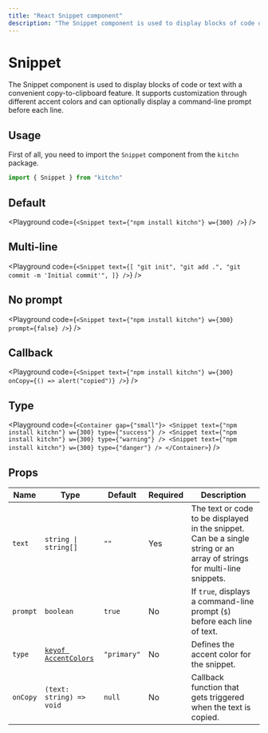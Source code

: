 ```yaml
---
title: "React Snippet component"
description: "The Snippet component is used to display blocks of code or text with a copy-to-clipboard feature. It can be styled with different accent colors and includes an optional prompt."
---
```



# Snippet

The Snippet component is used to display blocks of code or text with a convenient copy-to-clipboard feature. It supports customization through different accent colors and can optionally display a command-line prompt before each line.

## Usage

First of all, you need to import the `Snippet` component from the `kitchn` package.

```js
import { Snippet } from "kitchn"
```

## Default

<Playground
  code={`
<Snippet text={"npm install kitchn"} w={300} />
`}
/>

## Multi-line

<Playground
  code={`
<Snippet text={[ "git init", "git add .", "git commit -m 'Initial commit'", ]} />
`}
/>

## No prompt

<Playground
  code={`
<Snippet text={"npm install kitchn"} w={300} prompt={false} />
`}
/>

## Callback

<Playground
  code={`
<Snippet text={"npm install kitchn"} w={300} onCopy={() => alert("copied")} />
`}
/>

## Type

<Playground
  code={`
<Container gap={"small"}>
  <Snippet text={"npm install kitchn"} w={300} type={"success"} />
  <Snippet text={"npm install kitchn"} w={300} type={"warning"} />
  <Snippet text={"npm install kitchn"} w={300} type={"danger"} />
</Container>
`}
/>

## Props

| Name | Type | Default | Required | Description
|------|------|---------|----------|-------------
| `text` | `string \| string[]` | `""` | Yes | The text or code to be displayed in the snippet. Can be a single string or an array of strings for multi-line snippets.
| `prompt` | `boolean` | `true` | No | If `true`, displays a command-line prompt (`$`) before each line of text.
| `type` | [`keyof AccentColors`](/docs/theming#accent) | `"primary"` | No | Defines the accent color for the snippet.
| `onCopy` | `(text: string) => void` | `null` | No | Callback function that gets triggered when the text is copied.
